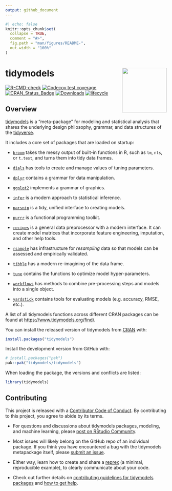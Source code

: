 ```yaml
---
output: github_document
---
```


<!-- README.md is generated from README.Rmd. Please edit that file -->

```r
#| echo: false
knitr::opts_chunk$set(
  collapse = TRUE,
  comment = "#>",
  fig.path = "man/figures/README-",
  out.width = "100%"
)
```

# tidymodels <a href='https://tidymodels.tidymodels.org'><img src='man/figures/logo.png' align="right" height="139" /></a>

<!-- badges: start -->
[![R-CMD-check](https://github.com/tidymodels/tidymodels/actions/workflows/R-CMD-check.yaml/badge.svg)](https://github.com/tidymodels/tidymodels/actions/workflows/R-CMD-check.yaml)
[![Codecov test coverage](https://codecov.io/gh/tidymodels/tidymodels/branch/main/graph/badge.svg)](https://app.codecov.io/gh/tidymodels/tidymodels?branch=main)
[![CRAN_Status_Badge](https://www.r-pkg.org/badges/version/tidymodels)](https://CRAN.r-project.org/package=tidymodels)
[![Downloads](https://cranlogs.r-pkg.org/badges/tidymodels)](https://CRAN.r-project.org/package=tidymodels)
[![lifecycle](https://img.shields.io/badge/lifecycle-stable-brightgreen.svg)](https://lifecycle.r-lib.org/articles/stages.html)
<!-- badges: end -->

## Overview

[tidymodels](https://www.tidymodels.org/) is a "meta-package" for modeling and statistical analysis that shares the underlying design philosophy, grammar, and data structures of the [tidyverse](https://www.tidyverse.org/).

It includes a core set of packages that are loaded on startup:

* [`broom`](https://broom.tidymodels.org/) takes the messy output of built-in functions in R, such as `lm`, `nls`, or `t.test`, and turns them into tidy data frames.

* [`dials`](https://dials.tidymodels.org) has tools to create and manage values of tuning parameters.

* [`dplyr`](https://dplyr.tidyverse.org) contains a grammar for data manipulation. 

* [`ggplot2`](https://ggplot2.tidyverse.org) implements a grammar of graphics. 

* [`infer`](https://infer.tidymodels.org) is a modern approach to statistical inference.

* [`parsnip`](https://parsnip.tidymodels.org) is a tidy, unified interface to creating models. 

* [`purrr`](https://purrr.tidyverse.org) is a functional programming toolkit.

* [`recipes`](https://recipes.tidymodels.org) is a general data preprocessor with a modern interface. It can create model matrices that incorporate feature engineering, imputation, and other help tools.

* [`rsample`](https://rsample.tidymodels.org) has infrastructure for _resampling_ data so that models can be assessed and empirically validated. 

* [`tibble`](https://tibble.tidyverse.org) has a modern re-imagining of the data frame.

* [`tune`](https://tune.tidymodels.org) contains the functions to optimize model hyper-parameters.

* [`workflows`](https://workflows.tidymodels.org) has methods to combine pre-processing steps and models into a single object. 

* [`yardstick`](https://yardstick.tidymodels.org) contains tools for evaluating models (e.g. accuracy, RMSE, etc.).

A list of all tidymodels functions across different CRAN packages can be found at <https://www.tidymodels.org/find/>.

You can install the released version of tidymodels from [CRAN](https://CRAN.r-project.org) with:

``` r
install.packages("tidymodels")
```

Install the development version from GitHub with:

``` r
# install.packages("pak")
pak::pak("tidymodels/tidymodels")
```

When loading the package, the versions and conflicts are listed:


```r
library(tidymodels)
```

## Contributing

This project is released with a [Contributor Code of Conduct](https://contributor-covenant.org/version/2/1/CODE_OF_CONDUCT.html). By contributing to this project, you agree to abide by its terms.

- For questions and discussions about tidymodels packages, modeling, and machine learning, please [post on RStudio Community](https://forum.posit.co/new-topic?category_id=15&tags=tidymodels,question).

- Most issues will likely belong on the GitHub repo of an individual package. If you think you have encountered a bug with the tidymodels metapackage itself, please [submit an issue](https://github.com/tidymodels/tidymodels/issues).

- Either way, learn how to create and share a [reprex](https://reprex.tidyverse.org/articles/articles/learn-reprex.html) (a minimal, reproducible example), to clearly communicate about your code.

- Check out further details on [contributing guidelines for tidymodels packages](https://www.tidymodels.org/contribute/) and [how to get help](https://www.tidymodels.org/help/).
